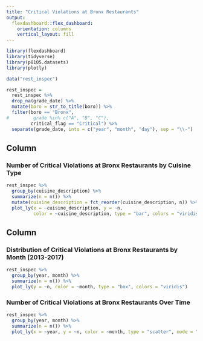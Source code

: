 ```yaml
---
title: "Critical Violations at Bronx Restaurants"
output: 
  flexdashboard::flex_dashboard:
    orientation: columns
    vertical_layout: fill
---
```


```r
library(flexdashboard)
library(tidyverse)
library(p8105.datasets)
library(plotly)
```

```r
data("rest_inspec")

rest_inspec = 
  rest_inspec %>% 
  drop_na(grade_date) %>% 
  mutate(boro = str_to_title(boro)) %>% 
  filter(boro == "Bronx",
#         grade %in% c("A", "B", "C"),
         critical_flag == "Critical") %>% 
  separate(grade_date, into = c("year", "month", "day"), sep = "\\-")

```

Column {data-width=650}
-----------------------------------------------------------------------

### Number of Critical Violations at Bronx Restaurants by Cuisine Type

```r
rest_inspec %>% 
  group_by(cuisine_description) %>%
  summarize(n = n()) %>% 
  mutate(cuisine_description = fct_reorder(cuisine_description, n)) %>% 
  plot_ly(x = ~cuisine_description, y = ~n, 
          color = ~cuisine_description, type = "bar", colors = "viridis")
```

Column {data-width=350}
-----------------------------------------------------------------------

### Distribution of Critical Violations at Bronx Restaurants by Month (2013-2017)

```r
rest_inspec %>% 
  group_by(year, month) %>%
  summarize(n = n()) %>% 
  plot_ly(y = ~n, color = ~month, type = "box", colors = "viridis")
```

### Number of Critical Violations at Bronx Restaurants Over Time

```r
rest_inspec %>% 
  group_by(year, month) %>%
  summarize(n = n()) %>% 
  plot_ly(x = ~year, y = ~n, color = ~month, type = "scatter", mode = "line", colors = "viridis")
```

